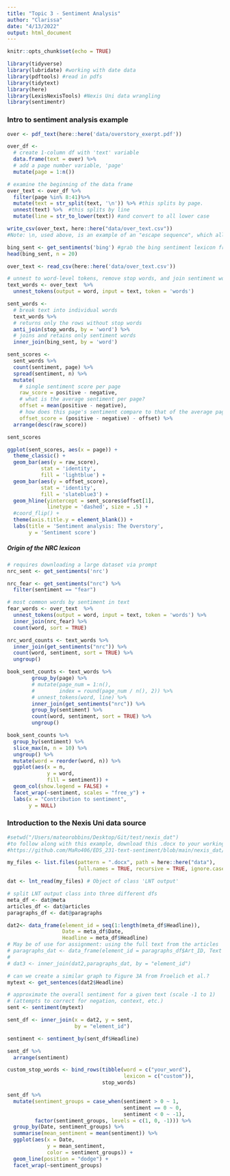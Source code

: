 ```yaml
---
title: "Topic 3 - Sentiment Analysis"
author: "Clarissa"
date: "4/13/2022"
output: html_document
---
```


```r
knitr::opts_chunk$set(echo = TRUE)

library(tidyverse)
library(lubridate) #working with date data
library(pdftools) #read in pdfs
library(tidytext)
library(here)
library(LexisNexisTools) #Nexis Uni data wrangling
library(sentimentr)
```

### Intro to sentiment analysis example

```r
over <- pdf_text(here::here('data/overstory_exerpt.pdf'))

over_df <- 
  # create 1-column df with 'text' variable
  data.frame(text = over) %>% 
  # add a page number variable, 'page'
  mutate(page = 1:n()) 

# examine the beginning of the data frame
over_text <- over_df %>%
  filter(page %in% 8:41)%>%
  mutate(text = str_split(text, '\n')) %>% #this splits by page. 
  unnest(text) %>%  #this splits by line
  mutate(line = str_to_lower(text)) #and convert to all lower case
```


```r
write_csv(over_text, here::here("data/over_text.csv"))
#Note: \n, used above, is an example of an "escape sequence", which allow you to include characters that would otherwise break the code
```

```r
bing_sent <- get_sentiments('bing') #grab the bing sentiment lexicon from tidytext
head(bing_sent, n = 20)
```

```r
over_text <- read_csv(here::here('data/over_text.csv'))

# unnest to word-level tokens, remove stop words, and join sentiment words
text_words <- over_text  %>%
  unnest_tokens(output = word, input = text, token = 'words')

sent_words <- 
  # break text into individual words
  text_words %>%
  # returns only the rows without stop words
  anti_join(stop_words, by = 'word') %>% 
  # joins and retains only sentiment words
  inner_join(bing_sent, by = 'word') 
```

```r
sent_scores <- 
  sent_words %>%
  count(sentiment, page) %>%
  spread(sentiment, n) %>%
  mutate(
    # single sentiment score per page
    raw_score = positive - negative, 
    # what is the average sentiment per page?
    offset = mean(positive - negative), 
    # how does this page's sentiment compare to that of the average page?
    offset_score = (positive - negative) - offset) %>% 
  arrange(desc(raw_score))

sent_scores
```

```r
ggplot(sent_scores, aes(x = page)) +
  theme_classic() +
  geom_bar(aes(y = raw_score), 
           stat = 'identity', 
           fill = 'lightblue') +
  geom_bar(aes(y = offset_score), 
           stat = 'identity', 
           fill = 'slateblue3') +
  geom_hline(yintercept = sent_scores$offset[1], 
             linetype = 'dashed', size = .5) +
  #coord_flip() +
  theme(axis.title.y = element_blank()) +
  labs(title = 'Sentiment analysis: The Overstory',
       y = 'Sentiment score')
```


##### Origin of the NRC lexicon

```r
# requires downloading a large dataset via prompt
nrc_sent <- get_sentiments('nrc') 

nrc_fear <- get_sentiments("nrc") %>% 
  filter(sentiment == "fear")

# most common words by sentiment in text
fear_words <- over_text  %>%
  unnest_tokens(output = word, input = text, token = 'words') %>%
  inner_join(nrc_fear) %>%
  count(word, sort = TRUE)
```

```r
nrc_word_counts <- text_words %>%
  inner_join(get_sentiments("nrc")) %>%
  count(word, sentiment, sort = TRUE) %>%
  ungroup()
```

```r
book_sent_counts <- text_words %>%
        group_by(page) %>%
        # mutate(page_num = 1:n(),
        #        index = round(page_num / n(), 2)) %>%
        # unnest_tokens(word, line) %>%
        inner_join(get_sentiments("nrc")) %>%
        group_by(sentiment) %>%
        count(word, sentiment, sort = TRUE) %>%
        ungroup()

book_sent_counts %>%
  group_by(sentiment) %>%
  slice_max(n, n = 10) %>% 
  ungroup() %>%
  mutate(word = reorder(word, n)) %>%
  ggplot(aes(x = n, 
             y = word, 
             fill = sentiment)) +
  geom_col(show.legend = FALSE) +
  facet_wrap(~sentiment, scales = "free_y") +
  labs(x = "Contribution to sentiment",
       y = NULL)
```


### Introduction to the Nexis Uni data source

```r
#setwd("/Users/mateorobbins/Desktop/Git/test/nexis_dat")
#to follow along with this example, download this .docx to your working directory: 
#https://github.com/MaRo406/EDS_231-text-sentiment/blob/main/nexis_dat/Nexis_IPCC_Results.docx

my_files <- list.files(pattern = ".docx", path = here::here("data"),
                       full.names = TRUE, recursive = TRUE, ignore.case = TRUE)

dat <- lnt_read(my_files) # Object of class 'LNT output'

# split LNT output class into three different dfs
meta_df <- dat@meta
articles_df <- dat@articles
paragraphs_df <- dat@paragraphs

dat2<- data_frame(element_id = seq(1:length(meta_df$Headline)), 
                  Date = meta_df$Date, 
                  Headline = meta_df$Headline)
# May be of use for assignment: using the full text from the articles
# paragraphs_dat <- data_frame(element_id = paragraphs_df$Art_ID, Text  = paragraphs_df$Paragraph)
# 
# dat3 <- inner_join(dat2,paragraphs_dat, by = "element_id")
```

```r
# can we create a similar graph to Figure 3A from Froelich et al.? 
mytext <- get_sentences(dat2$Headline)

# approximate the overall sentiment for a given text (scale -1 to 1)
# (attempts to correct for negation, context, etc.)
sent <- sentiment(mytext)

sent_df <- inner_join(x = dat2, y = sent, 
                      by = "element_id")

sentiment <- sentiment_by(sent_df$Headline)

sent_df %>%
  arrange(sentiment)
```

```r
custom_stop_words <- bind_rows(tibble(word = c("your_word"),  
                                      lexicon = c("custom")), 
                               stop_words)
```


```r
sent_df %>% 
  mutate(sentiment_groups = case_when(sentiment > 0 ~ 1,
                                      sentiment == 0 ~ 0,
                                      sentiment < 0 ~ -1),
         factor(sentiment_groups, levels = c(1, 0, -1))) %>% 
  group_by(Date, sentiment_groups) %>% 
  summarise(mean_sentiment = mean(sentiment)) %>% 
  ggplot(aes(x = Date,
             y = mean_sentiment, 
             color = sentiment_groups)) +
  geom_line(position = "dodge") +
  facet_wrap(~sentiment_groups)
```








